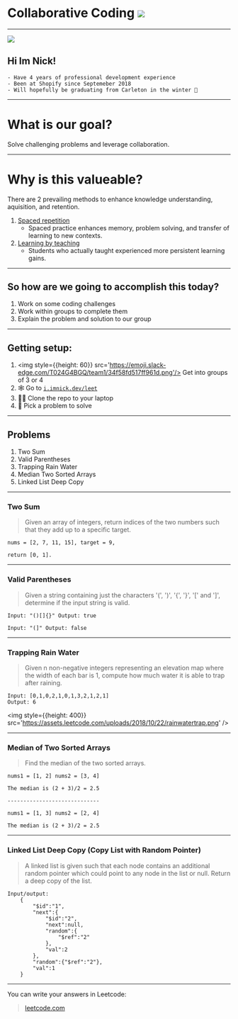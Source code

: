 
# Collaborative Coding <img src='https://emoji.slack-edge.com/T024G4BGQ/team1/34f58fd517ff961d.png'/>

---

<div>
    <div style={{display: 'flex', flexDirection: 'row', width: '50VW'}}>
        <img style={{height:150}} src={nick} />
        <h2>Hi Im Nick!</h2>
    </div>
</div>

    - Have 4 years of professional development experience
    - Been at Shopify since Septemeber 2018
    - Will hopefully be graduating from Carleton in the winter 🤞

---

# What is our goal?

Solve challenging problems and leverage collaboration.

---

# Why is this valueable? 

There are 2 prevailing methods to enhance knowledge understanding, aquisition, and retention.

1. [Spaced repetition](https://pdfs.semanticscholar.org/52d7/5ac6080842077877219003dbfbcbea36020f.pdf)
   - Spaced practice enhances memory, problem solving,
and transfer of learning to new contexts.
2. [Learning by teaching](https://www.sciencedirect.com/science/article/abs/pii/S0361476X13000209?via%3Dihub#ab005)
   - Students who actually taught experienced more persistent learning gains.

---

## So how are we going to accomplish this today?

1. Work on some coding challenges
2. Work within groups to complete them
3. Explain the problem and solution to our group

---

## Getting setup:

1. <img style={{height: 60}} src='https://emoji.slack-edge.com/T024G4BGQ/team1/34f58fd517ff961d.png'/> Get into groups of 3 or 4
2. 🕸 Go to [`i.imnick.dev/leet`](https://i.imnick.dev/leet)
3. 👩‍💻 Clone the repo to your laptop
4. 🤔 Pick a problem to solve


---

## Problems

1. Two Sum
2. Valid Parentheses
3. Trapping Rain Water
4. Median Two Sorted Arrays
5. Linked List Deep Copy


---

### Two Sum

> Given an array of integers, return indices of the two numbers such that they add up to a specific target.

```
nums = [2, 7, 11, 15], target = 9,

return [0, 1].
```

---

### Valid Parentheses

> Given a string containing just the characters '(', ')', '{', '}', '[' and ']', determine if the input string is valid.

```
Input: "()[]{}" Output: true

Input: "(]" Output: false
```

---

### Trapping Rain Water

> Given n non-negative integers representing an elevation map where the width of each bar is 1, compute how much water it is able to trap after raining.

```
Input: [0,1,0,2,1,0,1,3,2,1,2,1]
Output: 6
```

<img style={{height: 400}} src='https://assets.leetcode.com/uploads/2018/10/22/rainwatertrap.png' />

---

### Median of Two Sorted Arrays

> Find the median of the two sorted arrays. 

```
nums1 = [1, 2] nums2 = [3, 4]

The median is (2 + 3)/2 = 2.5

-----------------------------

nums1 = [1, 3] nums2 = [2, 4]

The median is (2 + 3)/2 = 2.5
```

---

### Linked List Deep Copy (Copy List with Random Pointer)

> A linked list is given such that each node contains an additional random pointer which could point to any node in the list or null. Return a deep copy of the list.

```
Input/output: 
    {
        "$id":"1",
        "next":{
            "$id":"2",
            "next":null,
            "random":{
                "$ref":"2"
            },
            "val":2
        },
        "random":{"$ref":"2"},
        "val":1
    }
```

---

You can write your answers in Leetcode:

> [leetcode.com]()